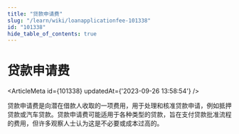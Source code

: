 ```yaml
---
title: "贷款申请费"
slug: "/learn/wiki/loanapplicationfee-101338"
id: "101338"
hide_table_of_contents: true
---
```



# 贷款申请费

<ArticleMeta id={101338} updatedAt={'2023-09-26 13:58:54'} />
<div className='border-solid border-b border-t-0 my-4 border-[var(--ifm-color-gray-300)]' />

贷款申请费是向潜在借款人收取的一项费用，用于处理和核准贷款申请，例如抵押贷款或汽车贷款。贷款申请费可能适用于各种类型的贷款，旨在支付贷款批准流程的费用，但许多观察人士认为这是不必要或成本过高的。
